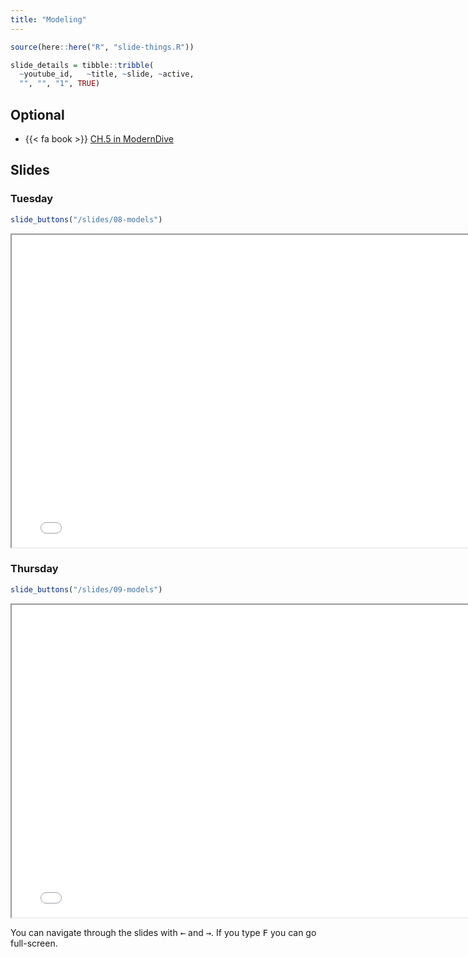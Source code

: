 ```yaml
---
title: "Modeling"
---
```



```r
source(here::here("R", "slide-things.R"))

slide_details = tibble::tribble(
  ~youtube_id,   ~title, ~slide, ~active,
  "", "", "1", TRUE)

```

## Optional

- {{< fa book >}} [CH.5 in ModernDive](https://moderndive.com/5-regression.html)


## Slides



### Tuesday


```r
slide_buttons("/slides/08-models")
```

```{=html}
<iframe width="780" height="500" src="/slides/08-models.html"></iframe>
```


### Thursday


```r
slide_buttons("/slides/09-models")
```

```{=html}
<iframe width="780" height="500" src="/slides/09-models.html"></iframe>
```

::: {.callout-note}
You can navigate through the slides with <kbd>←</kbd> and <kbd>→</kbd>. If you type <kbd>F</kbd> you can go full-screen. 
:::



